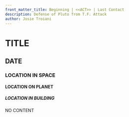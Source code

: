 ```yaml
---
front_matter_title: Beginning | <<ACT>> | Last Contact
description: Defense of Pluto from T.F. Attack
author: Josie Troiani
---
```

# TITLE

## DATE

### LOCATION IN SPACE

#### LOCATION ON PLANET

##### LOCATION IN BUILDING

NO CONTENT
